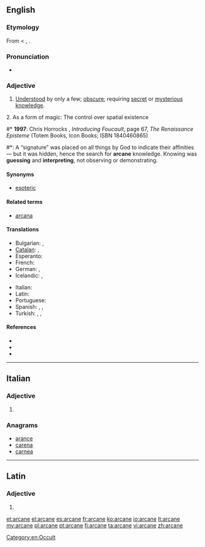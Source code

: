 ==English==

===Etymology===
From {{etyl|la}} {{term|arcanus|lang=la||hidden, secret}} < {{term|lang=la|arcere||to shut up}}, {{term|lang=la|arca||a chest}}.

===Pronunciation===
* {{rhymes|eɪn}}

===Adjective===
{{en-adj}}

# [[understand|Understood]] by only a few; [[obscure]]; requiring [[secret]] or [[mysterious]] [[knowledge]].
2. As a form of magic: The control over spatial existence
#* '''1997''': Chris Horrocks<!-- illustrated by Zoran Jevtic -->, ''Introducing Foucault'', page 67, ''The Renaissance Episteme'' (Totem Books, Icon Books; ISBN 1840460865)
#*: A “signature” was placed on all things by God to indicate their affinities — but it was hidden, hence the search for '''arcane''' knowledge. Knowing was '''guessing''' and '''interpreting''', not observing or demonstrating.

====Synonyms====
* [[esoteric]]

====Related terms====
* [[arcana]]

====Translations====
{{trans-top|understood by only a few; obscure}}
* Bulgarian: {{t|bg|тайнствен}},  {{t|bg|езотеричен}}
* [[Catalan]]: {{t|ca|arcà|m}}, {{t|ca|secret|m}}
* Esperanto: {{t-|eo|arkana|xs=Esperanto}}
* French: {{t+|fr|arcane}}
* German: {{t+|de|geheim}}, {{t-|de|geheimnisvoll}}
* Icelandic: {{t|is|hulinn|m}}, {{t|is|dulinn|m}}
{{trans-mid}}
* Italian: {{t+|it|arcano}}
* Latin: {{t-|la|arcanus}}
* Portuguese: {{t-|pt|arcano}}
* Spanish: {{t+|es|arcano}}, {{t|es|secreto}}, {{t|es|misterioso}}
* Turkish: {{t|tr|esrarlı}}, {{t|tr|gizemli}}, {{t|tr|saklı}}
{{trans-bottom}}

====References====
* {{R:Webster 1913}}
* {{R:Century 1911}}
* {{R:OneLook}}

[[Category:en:Occult]]

----

==Italian==

===Adjective===
{{infl|it|adjective form|g=f}}

# {{form of|Feminine plural form|[[arcano]]}}

===Anagrams===
* [[arance#Italian|arance]]
* [[carena#Italian|carena]]
* [[carnea#Italian|carnea]]

----

==Latin==

===Adjective===
{{la-adj-form|arcāne}}

# {{inflection of|arcanus|arcānus|voc|m|s|lang=la}}

[[et:arcane]]
[[el:arcane]]
[[es:arcane]]
[[fr:arcane]]
[[ko:arcane]]
[[io:arcane]]
[[lt:arcane]]
[[my:arcane]]
[[pl:arcane]]
[[pt:arcane]]
[[fi:arcane]]
[[ta:arcane]]
[[vi:arcane]]
[[zh:arcane]]